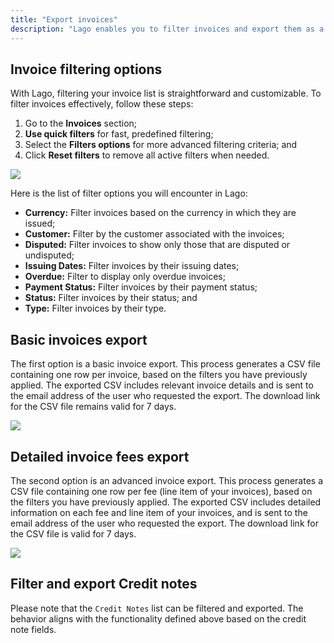 ```yaml
---
title: "Export invoices"
description: "Lago enables you to filter invoices and export them as a simple or advanced CSV file, tailored to your needs."
---
```


## Invoice filtering options
With Lago, filtering your invoice list is straightforward and customizable. To filter invoices effectively, follow these steps:

1. Go to the **Invoices** section;
2. **Use quick filters** for fast, predefined filtering;
3. Select the **Filters options** for more advanced filtering criteria; and
4. Click **Reset filters** to remove all active filters when needed.

<Frame caption="Invoices filtering options">
  <img src="/guide/invoicing/images/filters-and-quick-filters.png" />
</Frame>

Here is the list of filter options you will encounter in Lago:

- **Currency:** Filter invoices based on the currency in which they are issued;
- **Customer:** Filter by the customer associated with the invoices;
- **Disputed:** Filter invoices to show only those that are disputed or undisputed;
- **Issuing Dates:** Filter invoices by their issuing dates;
- **Overdue:** Filter to display only overdue invoices;
- **Payment Status:** Filter invoices by their payment status;
- **Status:** Filter invoices by their status; and
- **Type:** Filter invoices by their type.


## Basic invoices export
The first option is a basic invoice export. This process generates a CSV file containing one row per invoice, based on the filters you have previously applied. 
The exported CSV includes relevant invoice details and is sent to the email address of the user who requested the export. 
The download link for the CSV file remains valid for 7 days.

<Frame caption="Basic invoices export in CSV">
  <img src="/guide/invoicing/images/invoices-export.png" />
</Frame>


## Detailed invoice fees export
The second option is an advanced invoice export. This process generates a CSV file containing one row per fee (line item of your invoices), 
based on the filters you have previously applied. The exported CSV includes detailed information on each fee and line item of your invoices, and is 
sent to the email address of the user who requested the export. The download link for the CSV file is valid for 7 days.

<Frame caption="Advanced invoice fees export in CSV">
  <img src="/guide/invoicing/images/fees-export.png" />
</Frame>

## Filter and export Credit notes[](#filter-and-export-credit-notes "Direct link to heading")
Please note that the `Credit Notes` list can be filtered and exported. The behavior aligns with the functionality defined above based on the credit note fields.